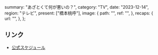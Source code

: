   summary: "あざとくて何が悪いの？",
  category: "TV",
  date: "2023-12-14",
  region: "テレビ",
  present: ["橋本桃呼"],
  image: {
    path: "",
    ref: "",
  },
  recaps: {
    url: "",
  },
};

## リンク

- [公式スケジュール](https://takanenonadeshiko.jp/?p=1590)
